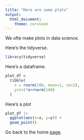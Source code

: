 ```yaml
---
title: "Here are some plots"
output: 
  html_document:
    theme: cerulean
---
```


We ofte make plots in data science.

Here's the tidyverse.
```r
library(tidyverse)
```

Here's a dataframe.

```r
plot_df = 
  tibble(
    x = rnorm(100, mean=1, sd=2),
    y=1+2*x+rnorm(100)
  )
```

Here's a plot
```r
plot_df |>
  ggplot(aes(x=x, y=y)) +
  geom_point()
```

Go back to the home [page](index.html).